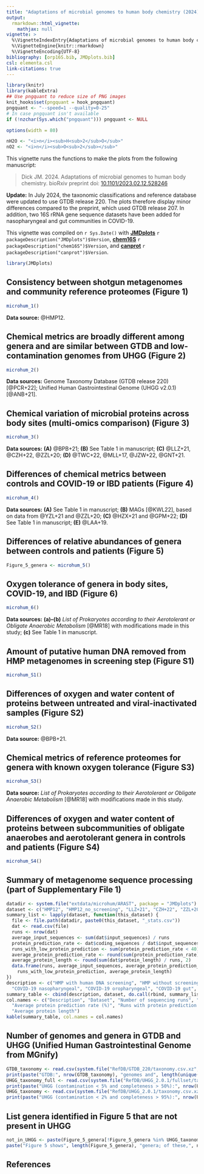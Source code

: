 ```yaml
---
title: "Adaptations of microbial genomes to human body chemistry (2024)"
output: 
  rmarkdown::html_vignette:
    mathjax: null
vignette: >
  %\VignetteIndexEntry{Adaptations of microbial genomes to human body chemistry (2024)}
  %\VignetteEngine{knitr::rmarkdown}
  %\VignetteEncoding{UTF-8}
bibliography: [orp16S.bib, JMDplots.bib]
csl: elementa.csl
link-citations: true
---
```


```r
library(knitr)
library(kableExtra)
## Use pngquant to reduce size of PNG images
knit_hooks$set(pngquant = hook_pngquant)
pngquant <- "--speed=1 --quality=0-25"
# In case pngquant isn't available
if (!nzchar(Sys.which("pngquant"))) pngquant <- NULL 
```

```r
options(width = 80)
```

```r
nH2O <- "<i>n</i><sub>H<sub>2</sub>O</sub>"
nO2 <- "<i>n</i><sub>O<sub>2</sub></sub>"
```

This vignette runs the functions to make the plots from the following manuscript:

> Dick JM. 2024. Adaptations of microbial genomes to human body chemistry. bioRxiv preprint doi: [10.1101/2023.02.12.528246](https://doi.org/10.1101/2023.02.12.528246)

**Update:** In July 2024, the taxonomic classifications and reference database were updated to use GTDB release 220.
The plots therefore display minor differences compared to the preprint, which used GTDB release 207.
In addition, two 16S rRNA gene sequence datasets have been added for nasopharyngeal and gut communities in COVID-19.

This vignette was compiled on `r Sys.Date()` with
**[JMDplots](https://github.com/jedick/JMDplots)** `r packageDescription("JMDplots")$Version`,
**[chem16S](https://github.com/jedick/chem16S)** `r packageDescription("chem16S")$Version`, and
**[canprot](https://github.com/jedick/canprot)** `r packageDescription("canprot")$Version`.

```r
library(JMDplots)
```

## Consistency between shotgun metagenomes and community reference proteomes (Figure 1)
```r
microhum_1()
```

**Data source:** @HMP12.

## Chemical metrics are broadly different among genera and are similar between GTDB and low-contamination genomes from UHGG (Figure 2)
```r
microhum_2()
```

**Data sources:** Genome Taxonomy Database (GTDB release 220) [@PCR+22]; Unified Human Gastrointestinal Genome (UHGG v2.0.1) [@ANB+21].

## Chemical variation of microbial proteins across body sites (multi-omics comparison) (Figure 3)
```r
microhum_3()
```

**Data sources:** **(A)** @BPB+21; **(B)** See Table 1 in manuscript; **(C)** @LLZ+21, @CZH+22, @ZZL+20; **(D)** @TWC+22, @MLL+17, @JZW+22, @GNT+21.

## Differences of chemical metrics between controls and COVID-19 or IBD patients (Figure 4)
```r
microhum_4()
```

**Data sources:** **(A)** See Table 1 in manuscript; **(B)** MAGs [@KWL22], based on data from @YZL+21 and @ZZL+20; **(C)** @HZX+21 and @GPM+22; **(D)** See Table 1 in manuscript; **(E)** @LAA+19.

## Differences of relative abundances of genera between controls and patients (Figure 5)
```r
Figure_5_genera <- microhum_5()
```


## Oxygen tolerance of genera in body sites, COVID-19, and IBD (Figure 6)
```r
microhum_6()
```

**Data sources:** **(a)--(b)** *List of Prokaryotes according to their Aerotolerant or Obligate Anaerobic Metabolism* [@MR18] with modifications made in this study; **(c)** See Table 1 in manuscript.


## Amount of putative human DNA removed from HMP metagenomes in screening step (Figure S1)
```r
microhum_S1()
```

## Differences of oxygen and water content of proteins between untreated and viral-inactivated samples (Figure S2)
```r
microhum_S2()
```

**Data source:** @BPB+21.

## Chemical metrics of reference proteomes for genera with known oxygen tolerance (Figure S3)
```r
microhum_S3()
```

**Data source:** *List of Prokaryotes according to their Aerotolerant or Obligate Anaerobic Metabolism* [@MR18] with modifications made in this study.

## Differences of oxygen and water content of proteins between subcommunities of obligate anaerobes and aerotolerant genera in controls and patients (Figure S4)
```r
microhum_S4()
```

## Summary of metagenome sequence processing (part of Supplementary File 1)
```r
datadir <- system.file("extdata/microhum/ARAST", package = "JMDplots")
dataset <- c("HMP12", "HMP12_no_screening", "LLZ+21", "CZH+22", "ZZL+20", "LAA+19")
summary_list <- lapply(dataset, function(this_dataset) {
  file <- file.path(datadir, paste0(this_dataset, "_stats.csv"))
  dat <- read.csv(file)
  runs <- nrow(dat)
  average_input_sequences <- sum(dat$input_sequences) / runs
  protein_prediction_rate <- dat$coding_sequences / dat$input_sequences * 100
  runs_with_low_protein_prediction <- sum(protein_prediction_rate < 40)
  average_protein_prediction_rate <- round(sum(protein_prediction_rate) / runs, 2)
  average_protein_length <- round(sum(dat$protein_length) / runs, 2)
  data.frame(runs, average_input_sequences, average_protein_prediction_rate,
    runs_with_low_protein_prediction, average_protein_length)
})
description <- c("HMP with human DNA screening", "HMP without screening",
  "COVID-19 nasopharyngeal", "COVID-19 oropharyngeal", "COVID-19 gut", "IBD gut")
summary_table <- cbind(description, dataset, do.call(rbind, summary_list))
col.names <- c("Description", "Dataset", "Number of sequencing runs", "Average number of input sequences",
  "Average protein prediction rate (%)", "Runs with protein prediction rate < 40%",
  "Average protein length")
kable(summary_table, col.names = col.names)
```

## Number of genomes and genera in GTDB and UHGG (Unified Human Gastrointestinal Genome from MGnify)
```r
GTDB_taxonomy <- read.csv(system.file("RefDB/GTDB_220/taxonomy.csv.xz", package = "JMDplots"))
print(paste("GTDB:", nrow(GTDB_taxonomy), "genomes and", length(unique(GTDB_taxonomy$genus)), "genera"))
UHGG_taxonomy_full <- read.csv(system.file("RefDB/UHGG_2.0.1/fullset/taxonomy.csv.xz", package = "JMDplots"))
print(paste("UHGG (contamination < 5% and completeness > 50%):", nrow(UHGG_taxonomy_full), "species-level clusters and", length(unique(UHGG_taxonomy_full$genus)), "genera"))
UHGG_taxonomy <- read.csv(system.file("RefDB/UHGG_2.0.1/taxonomy.csv.xz", package = "JMDplots"))
print(paste("UHGG (contamination < 2% and completeness > 95%):", nrow(UHGG_taxonomy), "species-level clusters and", length(unique(UHGG_taxonomy$genus)), "genera"))
```

## List genera identified in Figure 5 that are not present in UHGG
```r
not_in_UHGG <- paste(Figure_5_genera[!Figure_5_genera %in% UHGG_taxonomy_full$genus], collapse = " ")
paste("Figure 5 shows", length(Figure_5_genera), "genera; of these,", not_in_UHGG, "is not in UHGG")
```

## References
